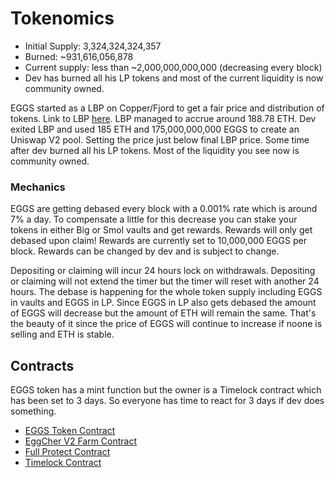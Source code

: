 # Tokenomics

- Initial Supply: 3,324,324,324,357
- Burned: ~931,616,056,878
- Current supply: less than ~2,000,000,000,000 (decreasing every block)
- Dev has burned all his LP tokens and most of the current liquidity is now community owned.

EGGS started as a LBP on Copper/Fjord to get a fair price and distribution of tokens.
Link to LBP [here](https://fjordfoundry.com/pools/mainnet/0x04EEECa0d37a238B46DeD385F04F956F6D9656A2).
LBP managed to accrue around 188.78 ETH.
Dev exited LBP and used 185 ETH and 175,000,000,000 EGGS to create an Uniswap V2 pool. Setting the price just below final LBP price.
Some time after dev burned all his LP tokens. Most of the liquidity you see now is community owned.

### Mechanics

EGGS are getting debased every block with a 0.001% rate which is around 7% a day.
To compensate a little for this decrease you can stake your tokens in either Big or Smol vaults and get rewards.
Rewards will only get debased upon claim! Rewards are currently set to 10,000,000 EGGS per block.
Rewards can be changed by dev and is subject to change.

Depositing or claiming will incur 24 hours lock on withdrawals.
Depositing or claiming will not extend the timer but the timer will reset with another 24 hours.
The debase is happening for the whole token supply including EGGS in vaults and EGGS in LP.
Since EGGS in LP also gets debased the amount of EGGS will decrease but the amount of ETH will remain the same.
That's the beauty of it since the price of EGGS will continue to increase if noone is selling and ETH is stable.

## Contracts

EGGS token has a mint function but the owner is a Timelock contract which has been set to 3 days.
So everyone has time to react for 3 days if dev does something.

- [EGGS Token Contract](https://etherscan.io/token/0x2e516ba5bf3b7ee47fb99b09eadb60bde80a82e0)
- [EggCher V2 Farm Contract](https://etherscan.io/address/0x26f50a09fb6c7b4917f07947dab59be5d5064c22)
- [Full Protect Contract](https://etherscan.io/address/0x98d9f08824798d7fd37bd0dd740069baf31c37e7)
- [Timelock Contract](https://etherscan.io/address/0x70dcd5cafdfc982bccafa97091f6bca29859149a)
